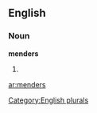 
==English==

===Noun===
'''menders'''

# {{plural of|[[mender]]}}

[[Category:English plurals]]

[[ar:menders]]